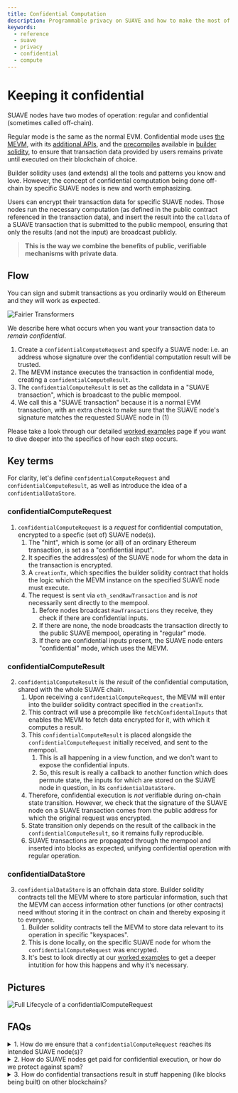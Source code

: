 ```yaml
---
title: Confidential Computation
description: Programmable privacy on SUAVE and how to make the most of it
keywords:
  - reference
  - suave
  - privacy
  - confidential
  - compute
---
```



# Keeping it confidential

SUAVE nodes have two modes of operation: regular and confidential (sometimes called off-chain). 

Regular mode is the same as the normal EVM. Confidential mode uses [the MEVM](/technical-details/MEVM), with its [additional APIs](/technical-details/confidential-computation/apis), and the [precompiles](/technical-details/precompiles) available in [builder solidity](/technical-details/builder-solidity/index), to ensure that transaction data provided by users remains private until executed on their blockchain of choice.

Builder solidity uses (and extends) all the tools and patterns you know and love. However, the concept of confidential computation being done off-chain by specific SUAVE nodes is new and worth emphasizing. 

Users can encrypt their transaction data for specific SUAVE nodes. Those nodes run the necessary computation (as defined in the public contract referenced in the transaction data), and insert the result into the `calldata` of a SUAVE transaction that is submitted to the public mempool, ensuring that only the results (and not the input) are broadcast publicly. 

> **This is the way we combine the benefits of public, verifiable mechanisms with private data**.

## Flow

You can sign and submit transactions as you ordinarily would on Ethereum and they will work as expected. 

<AlignItems horizontal="center" vertical="center" sideMargin={0}>
<div>
  <img alt="Fairier Transformers" src={require('/static/img/basic_flow_mevshare.png').default} />
</div>
</AlignItems>

We describe here what occurs when you want your transaction data to _remain confidential_.

1. Create a `confidentialComputeRequest` and specify a SUAVE node: i.e. an address whose signature over the confidential computation result will be trusted. 
2. The MEVM instance executes the transaction in confidential mode, creating a `confidentialComputeResult`.
3. The `confidentialComputeResult` is set as the calldata in a "SUAVE transaction", which is broadcast to the public mempool.
4. We call this a "SUAVE transaction" because it is a normal EVM transaction, with an extra check to make sure that the SUAVE node's signature matches the requested SUAVE node in (1)

Please take a look through our detailed [worked examples](/technical-details/builder-solidity/worked-examples/mev-share) page if you want to dive deeper into the specifics of how each step occurs.

## Key terms

For clarity, let's define `confidentialComputeRequest` and `confidentialComputeResult`, as well as introduce the idea of a `confidentialDataStore`. 

### confidentialComputeRequest

1. `confidentialComputeRequest` is a _request_ for confidential computation, encrypted to a specfic (set of) SUAVE node(s). 
    1. The "hint", which is some (or all) of an ordinary Ethereum transaction, is set as a "confidential input".
    2. It specifies the address(es) of the SUAVE node for whom the data in the transaction is encrypted. 
    3. A `creationTx`, which specifies the builder solidity contract that holds the logic which the MEVM instance on the specified SUAVE node must execute.
    3. The request is sent via `eth_sendRawTransaction` and is _not_ necessarily sent directly to the mempool.
        1. Before nodes broadcast `RawTransactions` they receive, they check if there are confidential inputs. 
        2. If there are none, the node broadcasts the transaction directly to the public SUAVE mempool, operating in "regular" mode.
        3. If there are confidential inputs present, the SUAVE node enters "confidential" mode, which uses the MEVM.

### confidentialComputeResult

2. `confidentialComputeResult` is the _result_ of the confidential computation, shared with the whole SUAVE chain. 
    1. Upon receiving a `confidentialComputeRequest`, the MEVM will enter into the builder solidity contract specified in the `creationTx`.
    2. This contract will use a precompile like `fetchConfidentalInputs` that enables the MEVM to fetch data encrypted for it, with which it computes a result.
    3. This `confidentialComputeResult` is placed alongside the `confidentialComputeRequest` initially received, and sent to the mempool.
        1. This is all happening in a view function, and we don't want to expose the confidential inputs. 
        2. So, this result is really a callback to another function which does permute state, the inputs for which are stored on the SUAVE node in question, in its `confidentialDataStore`.
    4. Therefore, confidential execution is _not_ verifiable during on-chain state transition. However, we check that the signature of the SUAVE node on a SUAVE transaction comes from the public address for which the original request was encrypted. 
    5. State transition only depends on the result of the callback in the `confidentialComputeResult`, so it remains fully reproducible.
    6. SUAVE transactions are propagated through the mempool and inserted into blocks as expected, unifying confidential operation with regular operation.

### confidentialDataStore

3. `confidentialDataStore` is an offchain data store. Builder solidity contracts tell the MEVM where to store particular information, such that the MEVM can access information other functions (or other contracts) need without storing it in the contract on chain and thereby exposing it to everyone.
    1. Builder solidity contracts tell the MEVM to store data relevant to its operation in specific "keyspaces". 
    2. This is done locally, on the specific SUAVE node for whom the `confidentialComputeRequest` was encrypted.
    2. It's best to look directly at our [worked examples](/technical-details/builder-solidity/worked-examples/mev-share#1-the-trade) to get a deeper intutition for how this happens and why it's necessary.

## Pictures

<AlignItems horizontal="center" vertical="center" sideMargin={0}>
<div>
  <img alt="Full Lifecycle of a confidentialComputeRequest" src={require('/static/img/confidentialCompute.png').default} />
</div>
</AlignItems>

## FAQs

<details>
  <summary>1. How do we ensure that a <code>confidentialComputeRequest</code> reaches its intended SUAVE node(s)?</summary>
  <div>
    <div>
      Ensuring users can send their requests directly to the specified SUAVE node is an area of active research. One way to do this is to ensure that the logic for sending encrypted messages to their intended recipient lives within SGX, so we can be sure it won't be tampered with.
    </div>
  </div>
</details>

<details>
  <summary>2. How do SUAVE nodes get paid for confidential execution, or how do we protect against spam?</summary>
  <div>
    <div>
      We require a signature for each <code>confidentialComputeRequest</code>. These requests also include a <code>creationTx</code> with a gas price, thereby limiting spam. How to price SUAVE gas correctly without leaking too much information about the nature of the request is an active area of research.
    </div>
  </div>
</details>

<details>
  <summary>3. How do confidential transactions result in stuff happening (like blocks being built) on other blockchains?</summary>
  <div>
    <div>
      What we describe above occurs on SUAVE. It is the responsibility of applications on SUAVE to broadcast blocks that have been built, or the result of various kinds of auction, back to other blockchains (like Ethereum). At first, we assume that this will happen via already-established relays. YOu can see a [worked example in volving block building here](/technical-details/builder-solidity/worked-examples/mev-share#3-the-build).
    </div>
  </div>
</details>
